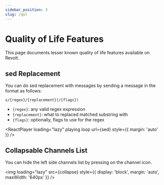 ```yaml
---
sidebar_position: 3
slug: /qol
---
```



# Quality of Life Features

This page documents lesser known quality of life features available on Revolt.

## sed Replacement

You can do sed replacement with messages by sending a message in the format as follows:

```
s/{regex}/{replacement}(/{flags})
```

- `{regex}`: any valid regex expression
- `{replacement}`: what to replaced matched substring with
- `{flags}`: optionally, flags to use for the regex

<ReactPlayer loading="lazy" playing loop url={sed} style={{ margin: 'auto' }} />

## Collapsable Channels List

You can hide the left side channels list by pressing on the channel icon.

<img loading="lazy" src={collapse} style={{ display: 'block', margin: 'auto', maxWidth: '640px' }} />
